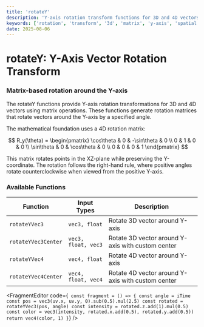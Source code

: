```yaml
---
title: 'rotateY'
description: 'Y-axis rotation transform functions for 3D and 4D vectors'
keywords: ['rotation', 'transform', '3d', 'matrix', 'y-axis', 'spatial', 'linear algebra']
date: 2025-08-06
---
```



# rotateY: Y-Axis Vector Rotation Transform

### Matrix-based rotation around the Y-axis

The rotateY functions provide Y-axis rotation transformations for 3D and 4D vectors using matrix operations. These functions generate rotation matrices that rotate vectors around the Y-axis by a specified angle.

The mathematical foundation uses a 4D rotation matrix:

$$
R_y(\theta) = \begin{pmatrix}
\cos\theta & 0 & -\sin\theta & 0 \\
0 & 1 & 0 & 0 \\
\sin\theta & 0 & \cos\theta & 0 \\
0 & 0 & 0 & 1
\end{pmatrix}
$$

This matrix rotates points in the XZ-plane while preserving the Y-coordinate. The rotation follows the right-hand rule, where positive angles rotate counterclockwise when viewed from the positive Y-axis.

### Available Functions

| Function            | Input Types         | Description                                       |
| ------------------- | ------------------- | ------------------------------------------------- |
| `rotateYVec3`       | `vec3, float`       | Rotate 3D vector around Y-axis                    |
| `rotateYVec3Center` | `vec3, float, vec3` | Rotate 3D vector around Y-axis with custom center |
| `rotateYVec4`       | `vec4, float`       | Rotate 4D vector around Y-axis                    |
| `rotateYVec4Center` | `vec4, float, vec4` | Rotate 4D vector around Y-axis with custom center |

<FragmentEditor
        code={`
const fragment = () => {
        const angle = iTime
        const pos = vec3(uv.x, uv.y, 0).sub(0.5).mul(2.5)
        const rotated = rotateYVec3(pos, angle)
        const intensity = rotated.z.add(1).mul(0.5)
        const color = vec3(intensity, rotated.x.add(0.5), rotated.y.add(0.5))
        return vec4(color, 1)
}`}
/>
